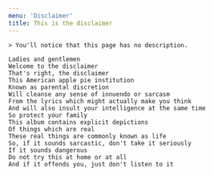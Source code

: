 ```yaml
---
menu: 'Disclaimer'
title: This is the disclaimer
---
```


<Block>
  <Prose>

    > You'll notice that this page has no description.

    Ladies and gentlemen
    Welcome to the disclaimer
    That's right, the disclaimer
    This American apple pie institution
    Known as parental discretion
    Will cleanse any sense of innuendo or sarcasm
    From the lyrics which might actually make you think
    And will also insult your intelligence at the same time
    So protect your family
    This album contains explicit depictions
    Of things which are real
    These real things are commonly known as life
    So, if it sounds sarcastic, don't take it seriously
    If it sounds dangerous
    Do not try this at home or at all
    And if it offends you, just don't listen to it
  </Prose>
</Block>
